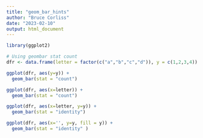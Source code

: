 ```yaml
---
title: "geom_bar_hints"
author: "Bruce Corliss"
date: "2023-02-10"
output: html_document
---
```




```r
library(ggplot2)

# Using geombar stat count
dfr <- data.frame(letter = factor(c("a","b","c","d")), y = c(1,2,3,4))

```

```r
ggplot(dfr, aes(y=y)) +
  geom_bar(stat = "count")

ggplot(dfr, aes(x=letter)) +
  geom_bar(stat = "count")

```

```r
ggplot(dfr, aes(x=letter, y=y)) +
  geom_bar(stat = "identity")
```

```r
ggplot(dfr, aes(x='', y=y, fill = y)) +
  geom_bar(stat = "identity" )
```